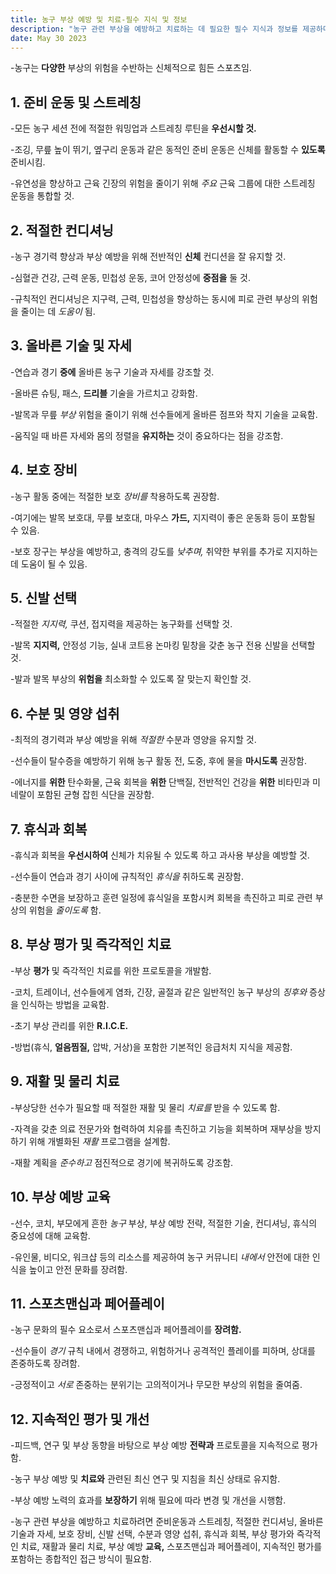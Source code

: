 ```yaml
---
title: 농구 부상 예방 및 치료-필수 지식 및 정보
description: "농구 관련 부상을 예방하고 치료하는 데 필요한 필수 지식과 정보를 제공하며, 특히 농구에 맞춰져 있습니다."
date: May 30 2023
---
```


-농구는 **다양한** 부상의 위험을 수반하는 신체적으로 힘든 스포츠임. 





## 1. 준비 운동 및 스트레칭
-모든 농구 세션 전에 적절한 워밍업과 스트레칭 루틴을 **우선시할 것.** 


-조깅, 무릎 높이 뛰기, 옆구리 운동과 같은 동적인 준비 운동은 신체를 활동할 수 **있도록** 준비시킴. 



-유연성을 향상하고 근육 긴장의 위험을 줄이기 위해 _주요_ 근육 그룹에 대한 스트레칭 운동을 통합할 것.

## 2. 적절한 컨디셔닝
-농구 경기력 향상과 부상 예방을 위해 전반적인 **신체** 컨디션을 잘 유지할 것. 



-심혈관 건강, 근력 운동, 민첩성 운동, 코어 안정성에 **중점을** 둘 것. 



-규칙적인 컨디셔닝은 지구력, 근력, 민첩성을 향상하는 동시에 피로 관련 부상의 위험을 줄이는 데 _도움이_ 됨.

## 3. 올바른 기술 및 자세
-연습과 경기 **중에** 올바른 농구 기술과 자세를 강조할 것. 



-올바른 슈팅, 패스, **드리블** 기술을 가르치고 강화함. 



-발목과 무릎 _부상_ 위험을 줄이기 위해 선수들에게 올바른 점프와 착지 기술을 교육함. 



-움직일 때 바른 자세와 몸의 정렬을 **유지하는** 것이 중요하다는 점을 강조함.

## 4. 보호 장비
-농구 활동 중에는 적절한 보호 _장비를_ 착용하도록 권장함. 



-여기에는 발목 보호대, 무릎 보호대, 마우스 **가드,** 지지력이 좋은 운동화 등이 포함될 수 있음. 



-보호 장구는 부상을 예방하고, 충격의 강도를 _낮추며,_ 취약한 부위를 추가로 지지하는 데 도움이 될 수 있음.

## 5. 신발 선택
-적절한 _지지력,_ 쿠션, 접지력을 제공하는 농구화를 선택할 것. 



-발목 **지지력,** 안정성 기능, 실내 코트용 논마킹 밑창을 갖춘 농구 전용 신발을 선택할 것. 



-발과 발목 부상의 **위험을** 최소화할 수 있도록 잘 맞는지 확인할 것.

## 6. 수분 및 영양 섭취
-최적의 경기력과 부상 예방을 위해 _적절한_ 수분과 영양을 유지할 것. 



-선수들이 탈수증을 예방하기 위해 농구 활동 전, 도중, 후에 물을 **마시도록** 권장함. 



-에너지를 **위한** 탄수화물, 근육 회복을 **위한** 단백질, 전반적인 건강을 **위한** 비타민과 미네랄이 포함된 균형 잡힌 식단을 권장함.

## 7. 휴식과 회복
-휴식과 회복을 **우선시하여** 신체가 치유될 수 있도록 하고 과사용 부상을 예방할 것. 



-선수들이 연습과 경기 사이에 규칙적인 _휴식을_ 취하도록 권장함. 



-충분한 수면을 보장하고 훈련 일정에 휴식일을 포함시켜 회복을 촉진하고 피로 관련 부상의 위험을 _줄이도록_ 함.

## 8. 부상 평가 및 즉각적인 치료
-부상 **평가** 및 즉각적인 치료를 위한 프로토콜을 개발함. 



-코치, 트레이너, 선수들에게 염좌, 긴장, 골절과 같은 일반적인 농구 부상의 _징후와_ 증상을 인식하는 방법을 교육함. 



-초기 부상 관리를 위한 **R.I.C.E.** 


-방법(휴식, **얼음찜질,** 압박, 거상)을 포함한 기본적인 응급처치 지식을 제공함.

## 9. 재활 및 물리 치료
-부상당한 선수가 필요할 때 적절한 재활 및 물리 _치료를_ 받을 수 있도록 함. 



-자격을 갖춘 의료 전문가와 협력하여 치유를 촉진하고 기능을 회복하며 재부상을 방지하기 위해 개별화된 _재활_ 프로그램을 설계함. 



-재활 계획을 _준수하고_ 점진적으로 경기에 복귀하도록 강조함.

## 10. 부상 예방 교육
-선수, 코치, 부모에게 흔한 _농구_ 부상, 부상 예방 전략, 적절한 기술, 컨디셔닝, 휴식의 중요성에 대해 교육함. 



-유인물, 비디오, 워크샵 등의 리소스를 제공하여 농구 커뮤니티 _내에서_ 안전에 대한 인식을 높이고 안전 문화를 장려함.

## 11. 스포츠맨십과 페어플레이
-농구 문화의 필수 요소로서 스포츠맨십과 페어플레이를 **장려함.** 


-선수들이 _경기_ 규칙 내에서 경쟁하고, 위험하거나 공격적인 플레이를 피하며, 상대를 존중하도록 장려함. 



-긍정적이고 _서로_ 존중하는 분위기는 고의적이거나 무모한 부상의 위험을 줄여줌.

## 12. 지속적인 평가 및 개선
-피드백, 연구 및 부상 동향을 바탕으로 부상 예방 **전략과** 프로토콜을 지속적으로 평가함. 



-농구 부상 예방 및 **치료와** 관련된 최신 연구 및 지침을 최신 상태로 유지함. 



-부상 예방 노력의 효과를 **보장하기** 위해 필요에 따라 변경 및 개선을 시행함.

-농구 관련 부상을 예방하고 치료하려면 준비운동과 스트레칭, 적절한 컨디셔닝, 올바른 기술과 자세, 보호 장비, 신발 선택, 수분과 영양 섭취, 휴식과 회복, 부상 평가와 즉각적인 치료, 재활과 물리 치료, 부상 예방 **교육,** 스포츠맨십과 페어플레이, 지속적인 평가를 포함하는 종합적인 접근 방식이 필요함. 




